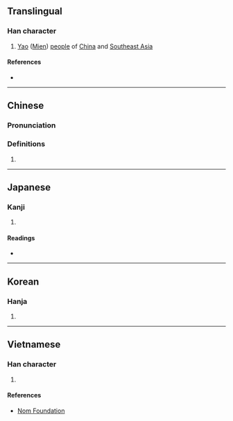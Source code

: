 {{character info/new}}
==Translingual==

===Han character===
{{Han char|rn=9|rad=人|as=10|sn=12|four=27272|canj=OBOU|ids=⿰亻䍃}}

# [[Yao]] ([[Mien]]) [[people]] of [[China]] and [[Southeast Asia]]

====References====
* {{Han ref|kx=0113.260|dkj=00971|dj=0241.150|hdz=10203.200|uh=509C|ud=20636|bh=D85C|bd=55388}}

----

==Chinese==
{{zh-forms}}

===Pronunciation===
{{zh-pron
|m=yáo
|c=jiu4
|mn=iàu
|mc=y
|oc=y
|ma=
|cat=pn
}}

===Definitions===
{{zh-hanzi}}

# {{rfdef|lang=zh}}

----

==Japanese==

===Kanji===
{{ja-kanji|grade=|rs=人10}}

# {{defn|lang=ja|sort=人10}}

====Readings====
* {{ja-readings|on=[[よう]] (yō)|kun=[[ふぞろい]] (fuzoroi), [[えだち]] (edachi), [[つかい]] (tsukai)}}

----

==Korean==

===Hanja===
{{ko-hanja|hangeul=요|rv=yo|mr=yo}}

# {{defn|lang=ko|sort=人10}}

----

==Vietnamese==

===Han character===
{{vi-readings|rs=人10|hanviet=diêu}}

# {{defn|lang=vi|sort=人10}}

====References====
* [http://nomfoundation.org/common/nom_details.php?codepoint=509c Nom Foundation]